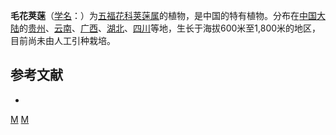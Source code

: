 {{Speciesbox
| taxon = Viburnum dasyanthum
| binomial_authority = Rehd.
}}

'''毛花荚蒾'''（[[学名|学名]]：{{lang|la|''Viburnum dasyanthum''}}）为[[五福花科|五福花科]][[荚蒾属|荚蒾属]]的植物，是中国的特有植物。分布在[[中国大陆|中国大陆]]的[[贵州|贵州]]、[[云南|云南]]、[[广西|广西]]、[[湖北|湖北]]、[[四川|四川]]等地，生长于海拔600米至1,800米的地区，目前尚未由人工引种栽培。

== 参考文献 ==
<div class="references-small">
* {{cite web| url =http://www.bioinfo.cn/db05/KmzwSpecies.php?action=view&id=23645| title =毛花荚蒾| work =《中国高等植物数据库全库》| publisher =中国科学院微生物研究所| author =昆明植物研究所| accessdate =2009-02-25| deadurl =yes| archiveurl =https://web.archive.org/web/20160305102735/http://www.bioinfo.cn/db05/KmzwSpecies.php?action=view&id=23645| archivedate =2016-03-05}}
</div>
{{Taxonbar|from=Q11128152}}

[[Category:荚蒾属|M]]
[[Category:中國特有植物|M]]